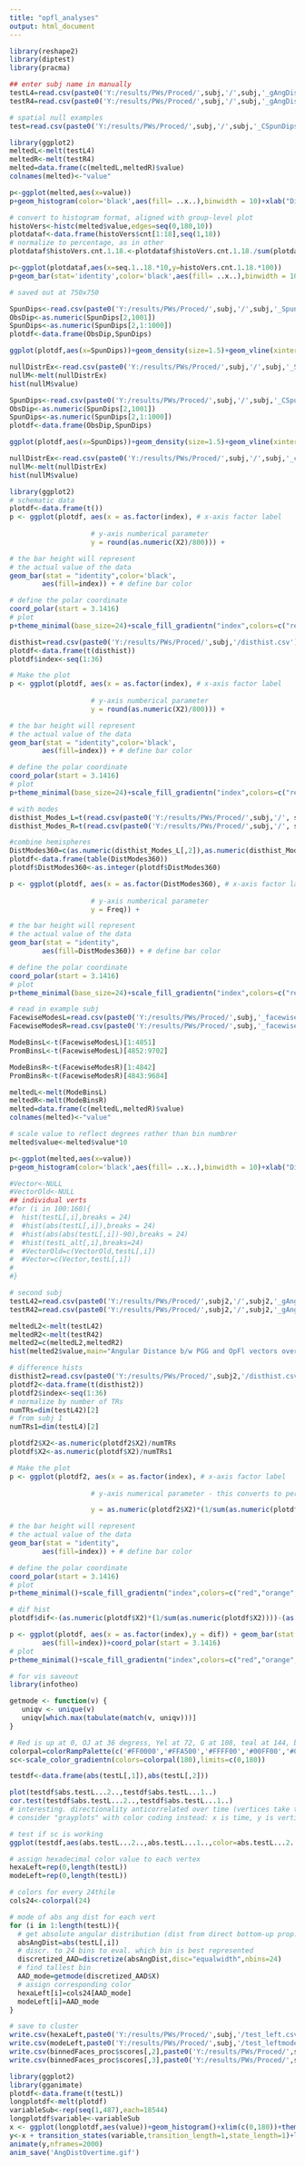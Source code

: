 ---
title: "opfl_analyses"
output: html_document
---

```{r}
library(reshape2)
library(diptest)
library(pracma)

## enter subj name in manually
testL4=read.csv(paste0('Y:/results/PWs/Proced/',subj,'/',subj,'_gAngDist_Masked4_L.csv'))
testR4=read.csv(paste0('Y:/results/PWs/Proced/',subj,'/',subj,'_gAngDist_Masked4_R.csv'))

```

```{r}
# spatial null examples
test=read.csv(paste0('Y:/results/PWs/Proced/',subj,'/',subj,'_CSpunDips4.csv'))

```

```{r}
library(ggplot2)
meltedL<-melt(testL4)
meltedR<-melt(testR4)
melted=data.frame(c(meltedL,meltedR)$value)
colnames(melted)<-"value"

p<-ggplot(melted,aes(x=value))
p+geom_histogram(color='black',aes(fill= ..x..),binwidth = 10)+xlab("Distance (Degrees)")+theme_classic(base_size = 23)+scale_x_continuous(limits=(c(0,181)))+scale_fill_gradientn("value",colors=c("blue","cyan","green","yellow","orange","red"))+ggtitle("Angular Distance over all TRs")+theme(legend.title=element_blank(),legend.text=element_text(size=20),legend.position=c(1.08,.41),plot.margin=margin(b=.1,t=.1,l=.1,r=2.1, unit='cm'))

# convert to histogram format, aligned with group-level plot
histoVers<-histc(melted$value,edges=seq(0,180,10))
plotdataf<-data.frame(histoVers$cnt[1:18],seq(1,18))
# normalize to percentage, as in other
plotdataf$histoVers.cnt.1.18.<-plotdataf$histoVers.cnt.1.18./sum(plotdataf$histoVers.cnt.1.18.)

p<-ggplot(plotdataf,aes(x=seq.1..18.*10,y=histoVers.cnt.1.18.*100))
p+geom_bar(stat='identity',color='black',aes(fill= ..x..),binwidth = 10)+xlab("Distance (Degrees)")+theme_classic(base_size = 26)+scale_x_continuous(limits=(c(0,190)))+scale_fill_gradientn("value",colors=c("blue","cyan","green","yellow","orange","red"))+ggtitle(paste0('\u2207PG Angular Distance over all TRs '))+theme(plot.title=element_text(vjust=-1),legend.title=element_blank(),legend.text=element_text(size=20),legend.position=c(1.05,.41),plot.margin=margin(b=.1,t=.1,l=.1,r=2, unit='cm'))+ylab('count')+ylab('% of Propagations')

# saved out at 750x750
```

```{r}
SpunDips<-read.csv(paste0('Y:/results/PWs/Proced/',subj,'/',subj,'_SpunDips4.csv'),header=F)
ObsDip<-as.numeric(SpunDips[2,1001])
SpunDips<-as.numeric(SpunDips[2,1:1000])
plotdf<-data.frame(ObsDip,SpunDips)

ggplot(plotdf,aes(x=SpunDips))+geom_density(size=1.5)+geom_vline(xintercept = plotdf$ObsDip,size=2,color='#BC3754')+theme_classic(base_size=23)+ylab('')+xlab('Dip Statistics - PGG')+guides(y="none")

nullDistrEx<-read.csv(paste0('Y:/results/PWs/Proced/',subj,'/',subj,'_SpunDistr1.csv'))
nullM<-melt(nullDistrEx)
hist(nullM$value)
```
```{r}
SpunDips<-read.csv(paste0('Y:/results/PWs/Proced/',subj,'/',subj,'_CSpunDips4.csv'),header=F)
ObsDip<-as.numeric(SpunDips[2,1001])
SpunDips<-as.numeric(SpunDips[2,1:1000])
plotdf<-data.frame(ObsDip,SpunDips)

ggplot(plotdf,aes(x=SpunDips))+geom_density(size=1.5)+geom_vline(xintercept = plotdf$ObsDip,size=2,color='#BC3754')+theme_classic(base_size=23)+ylab('')+xlab('Dip Statistics - CG')+guides(y="none")

nullDistrEx<-read.csv(paste0('Y:/results/PWs/Proced/',subj,'/',subj,'_cSpunDistr1.csv'))
nullM<-melt(nullDistrEx)
hist(nullM$value)
```

```{r}
library(ggplot2)
# schematic data
plotdf<-data.frame(t())
p <- ggplot(plotdf, aes(x = as.factor(index), # x-axis factor label
					
					# y-axis numberical parameter
					y = round(as.numeric(X2)/800))) +	

# the bar height will represent
# the actual value of the data
geom_bar(stat = "identity",color='black',
		aes(fill=index)) + # define bar color

# define the polar coordinate
coord_polar(start = 3.1416)
# plot
p+theme_minimal(base_size=24)+scale_fill_gradientn("index",colors=c("red","orange","yellow","green","cyan","blue","cyan","green","yellow","orange","red"),breaks=c(1,18,36),labels=c(expression(paste('-',pi)),0,expression(paste('',pi))))+ylim(-400,650)+theme(panel.grid.major=element_line(colour="black"),panel.grid.minor=element_line(colour="black"),legend.position = 'bottom',legend.key.width = unit(2,'cm'),legend.title = element_blank(),axis.text = element_blank(),axis.title.y=element_blank())+xlab('Distance (Radians)')


```

```{r}
disthist=read.csv(paste0('Y:/results/PWs/Proced/',subj,'/disthist.csv'),header=F)
plotdf<-data.frame(t(disthist))
plotdf$index<-seq(1:36)

# Make the plot
p <- ggplot(plotdf, aes(x = as.factor(index), # x-axis factor label
					
					# y-axis numberical parameter
					y = round(as.numeric(X2)/800))) +	

# the bar height will represent
# the actual value of the data
geom_bar(stat = "identity",color='black',
		aes(fill=index)) + # define bar color

# define the polar coordinate
coord_polar(start = 3.1416)
# plot
p+theme_minimal(base_size=24)+scale_fill_gradientn("index",colors=c("red","orange","yellow","green","cyan","blue","cyan","green","yellow","orange","red"),breaks=c(1,18,36),labels=c(expression(paste('-',pi)),0,expression(paste('',pi))))+ylim(-400,650)+theme(panel.grid.major=element_line(colour="black"),panel.grid.minor=element_line(colour="black"),legend.position = 'bottom',legend.key.width = unit(2,'cm'),legend.title = element_blank(),axis.text = element_blank(),axis.title.y=element_blank())+xlab('Distance (Radians)')

# with modes
disthist_Modes_L=t(read.csv(paste0('Y:/results/PWs/Proced/',subj,'/', subj, '_AngDistFacial_360ModesL.csv'),header=F))
disthist_Modes_R=t(read.csv(paste0('Y:/results/PWs/Proced/',subj,'/', subj, '_AngDistFacial_360ModesR.csv'),header=F))

#combine hemispheres
DistModes360=c(as.numeric(disthist_Modes_L[,2]),as.numeric(disthist_Modes_R[,2]))
plotdf<-data.frame(table(DistModes360))
plotdf$DistModes360<-as.integer(plotdf$DistModes360)

p <- ggplot(plotdf, aes(x = as.factor(DistModes360), # x-axis factor label
					
					# y-axis numberical parameter
					y = Freq)) +	

# the bar height will represent
# the actual value of the data
geom_bar(stat = "identity",
		aes(fill=DistModes360)) + # define bar color

# define the polar coordinate
coord_polar(start = 3.1416)
# plot
p+theme_minimal(base_size=24)+scale_fill_gradientn("index",colors=c("red","orange","yellow","green","cyan","blue","cyan","green","yellow","orange","red"),breaks=c(1,18,36),labels=c(expression(paste('-',pi)),0,expression(paste('',pi))))+ylim(-400,670)+theme(panel.grid.major=element_line(colour="black"),panel.grid.minor=element_line(colour="black"),legend.position = 'bottom',legend.key.width = unit(2,'cm'),legend.title = element_blank(),axis.text = element_blank(),axis.title.y=element_blank())+xlab('Distance (Radians)')


```

```{r}
# read in example subj
FacewiseModesL=read.csv(paste0('Y:/results/PWs/Proced/',subj,'_facewiseMode_L.csv'))
FacewiseModesR=read.csv(paste0('Y:/results/PWs/Proced/',subj,'_facewiseMode_R.csv'))

ModeBinsL<-t(FacewiseModesL)[1:4851]
PromBinsL<-t(FacewiseModesL)[4852:9702]

ModeBinsR<-t(FacewiseModesR)[1:4842]
PromBinsR<-t(FacewiseModesR)[4843:9684]

meltedL<-melt(ModeBinsL)
meltedR<-melt(ModeBinsR)
melted=data.frame(c(meltedL,meltedR)$value)
colnames(melted)<-"value"

# scale value to reflect degrees rather than bin numbrer
melted$value<-melted$value*10

p<-ggplot(melted,aes(x=value))
p+geom_histogram(color='black',aes(fill= ..x..),binwidth = 10)+xlab("Distance (Degrees)")+theme_classic(base_size = 23)+scale_x_continuous(limits=(c(1,180)))+scale_fill_gradientn("value",colors=c("blue","cyan","green","yellow","orange","red"))+ggtitle("Angular Distance: Facial Modes")+theme(legend.title=element_blank(),legend.text=element_text(size=20),legend.position=c(1.08,.41),plot.margin=margin(b=.1,t=.1,l=.1,r=2.1, unit='cm'))+ylim(c(0,1000))
```

```{r}
#Vector<-NULL
#VectorOld<-NULL
## individual verts
#for (i in 100:160){
#  hist(testL[,i],breaks = 24)
#  #hist(abs(testL[,i]),breaks = 24)
#  #hist(abs(abs(testL[,i])-90),breaks = 24)
#  #hist(testL_alt[,i],breaks=24)
#  #VectorOld=c(VectorOld,testL[,i])
#  #Vector=c(Vector,testL[,i])
#  
#}

```

```{r}
# second subj
testL42=read.csv(paste0('Y:/results/PWs/Proced/',subj2,'/',subj2,'_gAngDist_Masked4_L.csv'))
testR42=read.csv(paste0('Y:/results/PWs/Proced/',subj2,'/',subj2,'_gAngDist_Masked4_R.csv'))

```

```{r}
meltedL2<-melt(testL42)
meltedR2<-melt(testR42)
melted2=c(meltedL2,meltedR2)
hist(melted2$value,main="Angular Distance b/w PGG and OpFl vectors over vertices over all TRs",xlab = "Distance (Degrees)")
```

```{r}
# difference hists
disthist2=read.csv(paste0('Y:/results/PWs/Proced/',subj2,'/disthist.csv'),header=F)
plotdf2<-data.frame(t(disthist2))
plotdf2$index<-seq(1:36)
# normalize by number of TRs
numTRs=dim(testL42)[2]
# from subj 1
numTRs1=dim(testL4)[2]

plotdf2$X2<-as.numeric(plotdf2$X2)/numTRs
plotdf$X2<-as.numeric(plotdf$X2)/numTRs1

# Make the plot
p <- ggplot(plotdf2, aes(x = as.factor(index), # x-axis factor label
					
					# y-axis numerical parameter - this converts to percent of TRs observed in that direction

					y = as.numeric(plotdf2$X2)*(1/sum(as.numeric(plotdf2$X2))))) +	

# the bar height will represent
# the actual value of the data
geom_bar(stat = "identity",
		aes(fill=index)) + # define bar color

# define the polar coordinate
coord_polar(start = 3.1416)
# plot
p+theme_minimal()+scale_fill_gradientn("index",colors=c("red","orange","yellow","green","cyan","blue","cyan","green","yellow","orange","red"))+theme(panel.grid.major=element_line(colour="black"),panel.grid.minor=element_line(colour="black"))+ylim(-.01,.036)

# dif hist
plotdf$dif<-(as.numeric(plotdf$X2)*(1/sum(as.numeric(plotdf$X2))))-(as.numeric(plotdf2$X2)*(1/sum(as.numeric(plotdf2$X2))))

p <- ggplot(plotdf, aes(x = as.factor(index),y = dif)) + geom_bar(stat = "identity",
		aes(fill=index))+coord_polar(start = 3.1416)
# plot
p+theme_minimal()+scale_fill_gradientn("index",colors=c("red","orange","yellow","green","cyan","blue","cyan","green","yellow","orange","red"))+theme(panel.grid.major=element_line(colour="black"),panel.grid.minor=element_line(colour="black"))+ylim(-.0035,.0035)


```


```{r}
# for vis saveout
library(infotheo)

getmode <- function(v) {
   uniqv <- unique(v)
   uniqv[which.max(tabulate(match(v, uniqv)))]
}

# Red is up at 0, OJ at 36 degress, Yel at 72, G at 108, teal at 144, blue is down at 180
colorpal=colorRampPalette(c('#FF0000','#FFA500','#FFFF00','#00FF00','#00FFFF','#0000FF'))
sc<-scale_color_gradientn(colors=colorpal(180),limits=c(0,180))

testdf<-data.frame(abs(testL[,1]),abs(testL[,2]))

plot(testdf$abs.testL...2..,testdf$abs.testL...1..)
cor.test(testdf$abs.testL...2..,testdf$abs.testL...1..)
# interesting. directionality anticorrelated over time (vertices take turns traveling up and down hierarchy)
# consider "grayplots" with color coding instead: x is time, y is vertices org. by PG, orientation is color-coded as above.

# test if sc is working
ggplot(testdf,aes(abs.testL...2..,abs.testL...1..,color=abs.testL...2..))+geom_point(size=4,alpha=.7)+sc+theme_classic()

# assign hexadecimal color value to each vertex
hexaLeft=rep(0,length(testL))
modeLeft=rep(0,length(testL))

# colors for every 24thile
cols24<-colorpal(24)

# mode of abs ang dist for each vert
for (i in 1:length(testL)){
  # get absolute angular distribution (dist from direct bottom-up prop.)
  absAngDist=abs(testL[,i])
  # discr. to 24 bins to eval. which bin is best represented
  discretized_AAD=discretize(absAngDist,disc="equalwidth",nbins=24)
  # find tallest bin
  AAD_mode=getmode(discretized_AAD$X)
  # assign corresponding color
  hexaLeft[i]=cols24[AAD_mode]
  modeLeft[i]=AAD_mode
}

# save to cluster
write.csv(hexaLeft,paste0('Y:/results/PWs/Proced/',subj,'/test_left.csv'))
write.csv(modeLeft,paste0('Y:/results/PWs/Proced/',subj,'/test_leftmode.csv'))
write.csv(binnedFaces_proc$scores[,2],paste0('Y:/results/PWs/Proced/',subj,'/test_PC1.csv'))
write.csv(binnedFaces_proc$scores[,3],paste0('Y:/results/PWs/Proced/',subj,'/test_PC2.csv'))

```


```{r}
library(ggplot2)
library(gganimate)
plotdf<-data.frame(t(testL))
longplotdf<-melt(plotdf)
variableSub<-rep(seq(1,487),each=18544)
longplotdf$variable<-variableSub
x <- ggplot(longplotdf,aes(value))+geom_histogram()+xlim(c(0,180))+theme_minimal()
y<-x + transition_states(variable,transition_length=1,state_length=1)+labs(title = "TR # {closest_state}")
animate(y,nframes=2000)
anim_save('AngDistOvertime.gif')
```
